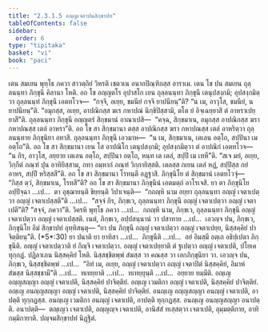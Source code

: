 ```yaml
---
title: "2.3.1.5 อญฺญเจตาปนสิกฺขาปท"
tableOfContents: false
sidebar:
  order: 6
type: "tipitaka"
basket: "vi"
book: "paci"
---
```



<DynamicBreadcrumb />

<Division number="753" book="paci">

<Paragraph number="2473" book="paci">
เตน สมเยน พุทฺโธ ภควา สาวตฺถิยํ วิหรติ เชตวเน อนาถปิณฺฑิกสฺส อาราเม. เตน โข ปน สมเยน ถุลฺลนนฺทา ภิกฺขุนี คิลานา โหติ. อถ โข อญฺญตโร อุปาสโก เยน ถุลฺลนนฺทา ภิกฺขุนี เตนุปสงฺกมิ; อุปสงฺกมิตฺวา ถุลฺลนนฺทํ ภิกฺขุนึ เอตทโวจ—  “กจฺจิ, อเยฺย, ขมนียํ กจฺจิ ยาปนียนฺ”ติ? “น เม, อาวุโส, ขมนียํ, น ยาปนียนฺ”ติ. “อมุกสฺส, อเยฺย, อาปณิกสฺส ฆเร กหาปณํ นิกฺขิปิสฺสามิ, ตโต ยํ อิจฺเฉยฺยาสิ ตํ อาหราเปยฺยาสี”ติ. ถุลฺลนนฺทา ภิกฺขุนี อญฺญตรํ สิกฺขมานํ อาณาเปสิ—  “คจฺฉ, สิกฺขมาเน, อมุกสฺส อาปณิกสฺส ฆรา กหาปณสฺส เตลํ อาหรา”ติ. อถ โข สา สิกฺขมานา ตสฺส อาปณิกสฺส ฆรา กหาปณสฺส เตลํ อาหริตฺวา ถุลฺลนนฺทาย ภิกฺขุนิยา อทาสิ. ถุลฺลนนฺทา ภิกฺขุนี เอวมาห—  “น เม, สิกฺขมาเน, เตเลน อตฺโถ, สปฺปินา เม อตฺโถ”ติ. อถ โข สา สิกฺขมานา เยน โส อาปณิโก เตนุปสงฺกมิ; อุปสงฺกมิตฺวา ตํ อาปณิกํ เอตทโวจ—  “น กิร, อาวุโส, อยฺยาย เตเลน อตฺโถ, สปฺปินา อตฺโถ, หนฺท เต เตลํ, สปฺปึ เม เทหี”ติ. “สเจ มยํ, อเยฺย, วิกฺกีตํ ภณฺฑํ ปุน อาทิยิสฺสาม, กทา อมฺหากํ ภณฺฑํ วิกฺกายิสฺสติ. เตลสฺส กเยน เตลํ หฏํ, สปฺปิสฺส กยํ อาหร, สปฺปึ หริสฺสสี”ติ. อถ โข สา สิกฺขมานา โรทนฺตี อฏฺฐาสิ. ภิกฺขุนิโย ตํ สิกฺขมานํ เอตทโวจุํ—  “กิสฺส ตฺวํ, สิกฺขมาเน, โรทสี”ติ?
</Paragraph>

<Paragraph number="2474" book="paci">
อถ โข สา สิกฺขมานา ภิกฺขุนีนํ เอตมตฺถํ อาโรเจสิ. ยา ตา ภิกฺขุนิโย อปฺปิจฺฉา …เป…  ตา อุชฺฌายนฺติ ขิยฺยนฺติ วิปาเจนฺติ—  “กถญฺหิ นาม อยฺยา ถุลฺลนนฺทา อญฺญํ เจตาเปตฺวา อญฺญํ เจตาเปสฺสตี”ติ …เป…  “สจฺจํ กิร, ภิกฺขเว, ถุลฺลนนฺทา ภิกฺขุนี อญฺญํ เจตาเปตฺวา อญฺญํ เจตาเปตี”ติ? “สจฺจํ, ภควา”ติ. วิครหิ พุทฺโธ ภควา …เป…  กถญฺหิ นาม, ภิกฺขเว, ถุลฺลนนฺทา ภิกฺขุนี อญฺญํ เจตาเปตฺวา อญฺญํ เจตาเปสฺสติ. เนตํ, ภิกฺขเว, อปฺปสนฺนานํ วา ปสาทาย …เป…  เอวญฺจ ปน, ภิกฺขเว, ภิกฺขุนิโย อิมํ สิกฺขาปทํ อุทฺทิสนฺตุ—
</Paragraph>

</Division>
<Division number="754" book="paci">

<Paragraph number="2475" book="paci">
<Emphasis>“ยา ปน ภิกฺขุนี อญฺญํ เจตาเปตฺวา อญฺญํ เจตาเปยฺย, นิสฺสคฺคิยํ ปาจิตฺติยนฺ”</Emphasis>ติ. (*5*:<Emphasis>30</Emphasis>)
</Paragraph>

</Division>
<Division number="755" book="paci">

<Paragraph number="2476" book="paci">
<Emphasis>ยา ปนา</Emphasis>ติ ยา ยาทิสา …เป…  <Emphasis>ภิกฺขุนี</Emphasis>ติ …เป…  อยํ อิมสฺมึ อตฺเถ อธิปฺเปตา ภิกฺขุนีติ.
</Paragraph>

<Paragraph number="2477" book="paci">
<Emphasis>อญฺญํ เจตาเปตฺวา</Emphasis>ติ ยํ กิญฺจิ เจตาเปตฺวา.
</Paragraph>

<Paragraph number="2478" book="paci">
<Emphasis>อญฺญํ เจตาเปยฺยา</Emphasis>ติ ตํ ฐเปตฺวา อญฺญํ เจตาเปติ, ปโยเค ทุกฺกฏํ. ปฏิลาเภน นิสฺสคฺคิยํ โหติ. นิสฺสชฺชิตพฺพํ สํฆสฺส วา คณสฺส วา เอกภิกฺขุนิยา วา. เอวญฺจ ปน, ภิกฺขเว, นิสฺสชฺชิตพฺพํ …เป…  “อิทํ เม, อเยฺย, อญฺญํ เจตาเปตฺวา อญฺญํ เจตาปิตํ นิสฺสคฺคิยํ, อิมาหํ สํฆสฺส นิสฺสชฺชามี”ติ …เป…  ทเทยฺยาติ …เป…  ทเทยฺยุนฺติ …เป…  อยฺยาย ทมฺมีติ.
</Paragraph>

</Division>
<Division number="756" book="paci">

<Paragraph number="2479" book="paci">
อญฺเญ อญฺญสญฺญา อญฺญํ เจตาเปติ, นิสฺสคฺคิยํ ปาจิตฺติยํ. อญฺเญ เวมติกา อญฺญํ เจตาเปติ, นิสฺสคฺคิยํ ปาจิตฺติยํ. อญฺเญ อนญฺญสญฺญา อญฺญํ เจตาเปติ, นิสฺสคฺคิยํ ปาจิตฺติยํ.
</Paragraph>

<Paragraph number="2480" book="paci">
อนญฺเญ อญฺญสญฺญา อนญฺญํ เจตาเปติ, อาปตฺติ ทุกฺกฏสฺส. อนญฺเญ เวมติกา อนญฺญํ เจตาเปติ, อาปตฺติ ทุกฺกฏสฺส. อนญฺเญ อนญฺญสญฺญา อนาปตฺติ.
</Paragraph>

</Division>
<Division number="757" book="paci">

<Paragraph number="2481" book="paci">
อนาปตฺติ—  ตญฺเญว เจตาเปติ, อญฺญญฺจ เจตาเปติ, อานิสํสํ ทเสฺสตฺวา เจตาเปติ, อุมฺมตฺติกาย, อาทิกมฺมิกายาติ.

</Paragraph>
</Division>

<Paragraph number="2482" type="center" book="paci">
ปญฺจมสิกฺขาปทํ นิฏฺฐิตํ.
</Paragraph>